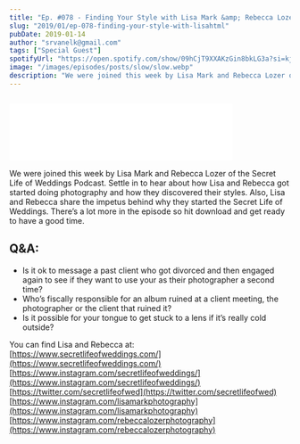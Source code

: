 ```yaml
---
title: "Ep. #078 - Finding Your Style with Lisa Mark &amp; Rebecca Lozer of the Secret Life of Weddings Podcast"
slug: "2019/01/ep-078-finding-your-style-with-lisahtml"
pubDate: 2019-01-14
author: "srvanelk@gmail.com"
tags: ["Special Guest"]
spotifyUrl: "https://open.spotify.com/show/09hCjT9XXAKzGin8bkLG3a?si=kjRZvQ1JTb6Ov3HVzSSlWA"
image: "/images/episodes/posts/slow/slow.webp"
description: "We were joined this week by Lisa Mark and Rebecca Lozer of the Secret Life of Weddings Podcast. Settle in to hear about how Lisa and Rebecca got started doing photography and how they discovered their styles. Also, Lisa and Rebecca share the impetus behind why they started the Secret Life of Weddings. There’s a lot more in the episode so hit download and get ready to have a good time."
---
```


<figure>
  <img src="/images/episodes/posts/slow/slow.webp" alt="" />
</figure>
<iframe allow="autoplay; fullscreen" scrolling="no" data-image-dimensions="400x102" allowfullscreen="true" src="//cdn.embedly.com/widgets/media.html?src=https%3A%2F%2Fanchor.fm%2Fweddingphotohangover%2Fembed%2Fepisodes%2FEp--078---Finding-Your-Style-with-Lisa-Mark--Rebecca-Lozer-of-the-Secret-Life-of-Weddings-Podcast-e2ukcg&amp;url=https%3A%2F%2Fanchor.fm%2Fweddingphotohangover%2Fepisodes%2FEp--078---Finding-Your-Style-with-Lisa-Mark--Rebecca-Lozer-of-the-Secret-Life-of-Weddings-Podcast-e2ukcg&amp;image=https%3A%2F%2Fd3t3ozftmdmh3i.cloudfront.net%2Fproduction%2Fpodcast_uploaded_episode400%2F805714%2F805714-1547440944570-1b2e0b98a2a0a.jpg&amp;key=61d05c9d54e8455ea7a9677c366be814&amp;type=text%2Fhtml&amp;schema=anchor&amp;wmode=opaque" width="400" data-embed="true" frameborder="0" class="embedly-embed" height="102"></iframe>

We were joined this week by Lisa Mark and Rebecca Lozer of the Secret Life of Weddings Podcast. Settle in to hear about how Lisa and Rebecca got started doing photography and how they discovered their styles. Also, Lisa and Rebecca share the impetus behind why they started the Secret Life of Weddings. There’s a lot more in the episode so hit download and get ready to have a good time.

## Q&A:  
- Is it ok to message a past client who got divorced and then engaged again to see if they want to use your as their photographer a second time?  
- Who’s fiscally responsible for an album ruined at a client meeting, the photographer or the client that ruined it?  
- Is it possible for your tongue to get stuck to a lens if it’s really cold outside?

You can find Lisa and Rebecca at:  
[https://www.secretlifeofweddings.com/](https://www.secretlifeofweddings.com/)  
[https://www.instagram.com/secretlifeofweddings/](https://www.instagram.com/secretlifeofweddings/)  
[https://twitter.com/secretlifeofwed](https://twitter.com/secretlifeofwed)  
[https://www.instagram.com/lisamarkphotography](https://www.instagram.com/lisamarkphotography)  
[https://www.instagram.com/rebeccalozerphotography](https://www.instagram.com/rebeccalozerphotography)
